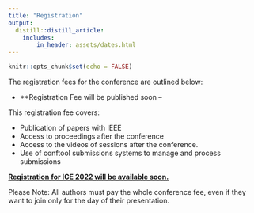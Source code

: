 ```yaml
---
title: "Registration"
output:
  distill::distill_article:
    includes:
        in_header: assets/dates.html
---
```


```r
knitr::opts_chunk$set(echo = FALSE)
```

The registration fees for the conference are outlined below:

- **Registration Fee will be published soon – 
<!-- (early bird) until 30/5/2022 – £XX  – €XX** -->
<!-- - **Registration Fee (regular) £XX- €XX** -->

This registration fee covers:

- Publication of papers with IEEE
- Access to proceedings after the conference 
- Access to the videos of sessions after the conference.
- Use of conftool submissions systems to manage and process submissions
 
**[Registration for ICE 2022 will be available soon.]()**

Please Note: All authors must pay the whole conference fee, even if they want to join only for the day of their presentation.

